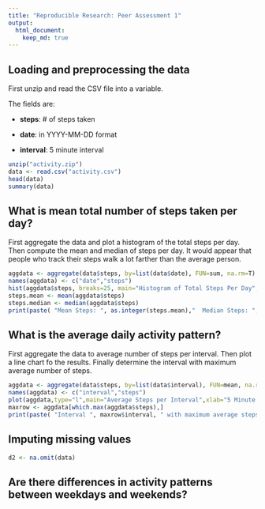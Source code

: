 ```yaml
---
title: "Reproducible Research: Peer Assessment 1"
output: 
  html_document:
    keep_md: true
---
```



## Loading and preprocessing the data

First unzip and read the CSV file into a variable.

The fields are:

+ **steps**: # of steps taken

+ **date**: in YYYY-MM-DD format

+ **interval**: 5 minute interval

```r
unzip("activity.zip")
data <- read.csv("activity.csv")
head(data)
summary(data)
```

## What is mean total number of steps taken per day?

First aggregate the data and plot a histogram of the total steps per day.  Then compute the mean and median of steps per day.  It would appear that people who track their steps walk a lot farther than the average person.

```r
aggdata <- aggregate(data$steps, by=list(data$date), FUN=sum, na.rm=T)
names(aggdata) <- c("date","steps")
hist(aggdata$steps, breaks=25, main="Histogram of Total Steps Per Day", xlab="Steps per Day",col=c("cadetblue1","aquamarine"))
steps.mean <- mean(aggdata$steps)
steps.median <- median(aggdata$steps)
print(paste( "Mean Steps: ", as.integer(steps.mean),"  Median Steps: ",steps.median))
```


## What is the average daily activity pattern?

First aggregate the data to average number of steps per interval.  Then plot a line chart fo the results.  Finally determine the interval with maximum average number of steps.

```r
aggdata <- aggregate(data$steps, by=list(data$interval), FUN=mean, na.rm=T)
names(aggdata) <- c("interval","steps")
plot(aggdata,type="l",main="Average Steps per Interval",xlab="5 Minute Interval",ylab="Average Steps")
maxrow <- aggdata[which.max(aggdata$steps),]
print(paste( "Interval ", maxrow$interval, " with maximum average steps of ", as.integer(maxrow$steps)))
```


## Imputing missing values

```r
d2 <- na.omit(data)
```


## Are there differences in activity patterns between weekdays and weekends?

```r
```

